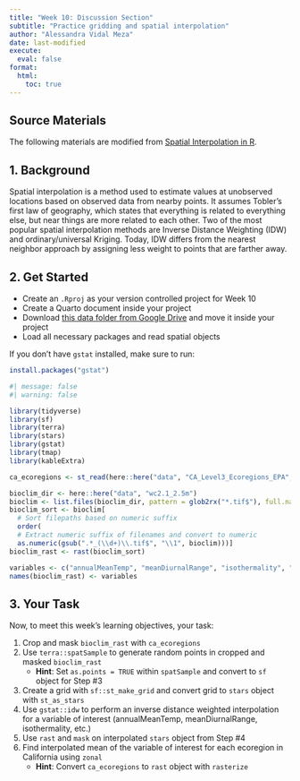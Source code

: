```yaml
---
title: "Week 10: Discussion Section"
subtitle: "Practice gridding and spatial interpolation"
author: "Alessandra Vidal Meza"
date: last-modified
execute: 
  eval: false
format:
  html:
    toc: true
---
```


::: {.callout-note icon=true}
# Source Materials
The following materials are modified from [Spatial Interpolation in R](https://pages.cms.hu-berlin.de/EOL/gcg_quantitative-methods/Lab14_Kriging.html). 
:::

## 1. Background

Spatial interpolation is a method used to estimate values at unobserved locations based on observed data from nearby points. It assumes Tobler's first law of geography, which states that everything is related to everything else, but near things are more related to each other. Two of the most popular spatial interpolation methods are Inverse Distance Weighting (IDW) and ordinary/universal Kriging. Today, IDW differs from the nearest neighbor approach by assigning less weight to points that are farther away.

## 2. Get Started

- Create an `.Rproj` as your version controlled project for Week 10
- Create a Quarto document inside your project
- Download [this data folder from Google Drive]() and move it inside your project
- Load all necessary packages and read spatial objects

::: {.callout-warning}
If you don't have `gstat` installed, make sure to run:
<br>
```r
install.packages("gstat")
```
:::

```r
#| message: false
#| warning: false

library(tidyverse)
library(sf)
library(terra)
library(stars)
library(gstat)
library(tmap)
library(kableExtra)
```

```r
ca_ecoregions <- st_read(here::here("data", "CA_Level3_Ecoregions_EPA", "ca_eco_l3.shp"))

bioclim_dir <- here::here("data", "wc2.1_2.5m")
bioclim <- list.files(bioclim_dir, pattern = glob2rx("*.tif$"), full.names = TRUE)
bioclim_sort <- bioclim[
  # Sort filepaths based on numeric suffix
  order(
  # Extract numeric suffix of filenames and convert to numeric
  as.numeric(gsub(".*_(\\d+)\\.tif$", "\\1", bioclim)))]
bioclim_rast <- rast(bioclim_sort)

variables <- c("annualMeanTemp", "meanDiurnalRange", "isothermality", "tempSeasonality", "maxTempWarmMonth", "maxTempColdMonth", "tempAnnualRange", "meanTempWetQ", "meanTempDryQ", "meanTempWarmQ", "meanTempColdQ", "annualPrecip", "precipWetMonth", "precipDryMonth", "precipSeasonality", "precipWetQ", "precipDryQ", "precipWarmQ", "precipColdQ")
names(bioclim_rast) <- variables
```

## 3. Your Task

Now, to meet this week's learning objectives, your task:

1. Crop and mask `bioclim_rast` with `ca_ecoregions`
2. Use `terra::spatSample` to generate random points in cropped and masked `bioclim_rast`
    - **Hint**: Set `as.points = TRUE` within `spatSample` and convert to `sf` object for Step #3
3. Create a grid with `sf::st_make_grid` and convert grid to `stars` object with `st_as_stars`
4. Use `gstat::idw` to perform an inverse distance weighted interpolation for a variable of interest (annualMeanTemp, meanDiurnalRange, isothermality, etc.)
5. Use `rast` and `mask` on interpolated `stars` object from Step #4
6. Find interpolated mean of the variable of interest for each ecoregion in California using `zonal`
    - **Hint**: Convert `ca_ecoregions` to `rast` object with `rasterize`